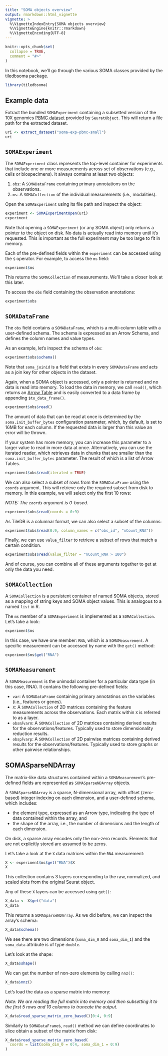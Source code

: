 ```yaml
---
title: "SOMA objects overview"
output: rmarkdown::html_vignette
vignette: >
  %\VignetteIndexEntry{SOMA objects overview}
  %\VignetteEngine{knitr::rmarkdown}
  %\VignetteEncoding{UTF-8}
---
```


```r
knitr::opts_chunk$set(
  collapse = TRUE,
  comment = "#>"
)
```

In this notebook, we'll go through the various SOMA classes provided by the tiledbsoma package.

```r
library(tiledbsoma)
```

## Example data

Extract the bundled `SOMAExperiment` containing a subsetted version of the 10X genomics [PBMC dataset](https://mojaveazure.github.io/seurat-object/reference/pbmc_small.html) provided by `SeuratObject`. This will return a file path for the extracted dataset.

```r
uri <- extract_dataset("soma-exp-pbmc-small")
uri
```

## `SOMAExperiment`

The `SOMAExperiment` class represents the top-level container for experiments that include one or more measurements across set of observations (e.g., cells or biospecimens). It always contains at least two objects:

1. `obs`: A `SOMADataFrame` containing primary annotations on the observations.
2. `ms`: A `SOMACollection` of the individual measurements (i.e., modalities).

Open the `SOMAExperiment` using its file path and inspect the object:

```r
experiment <- SOMAExperimentOpen(uri)
experiment
```

Note that opening a `SOMAExperiment` (or any SOMA object) only returns a pointer to the object on disk. No data is actually read into memory until it's requested. This is important as the full experiment may be too large to fit in memory.

Each of the pre-defined fields within the `experiment` can be accessed using the `$` operator. For example, to access the `ms` field:

```r
experiment$ms
```

This returns the `SOMACollection` of measurements. We'll take a closer look at this later.

To access the `obs` field containing the observation annotations:

```r
experiment$obs
```

## `SOMADataFrame`

The `obs` field contains a `SOMADataFrame`, which is a multi-column table with a user-defined schema. The schema is expressed as an Arrow Schema, and defines the column names and value types.

As an example, let's inspect the schema of `obs`:

```r
experiment$obs$schema()
```

Note that `soma_joinid` is a field that exists in every `SOMADataFrame` and acts as a join key for other objects in the dataset.

Again, when a SOMA object is accessed, only a pointer is returned and no data is read into memory. To load the data in memory, we call `read()`, which returns an [Arrow Table](https://arrow.apache.org/docs/r/reference/Table.html) and is easily converted to a data frame by appending `$to_data_frame()`.

```r
experiment$obs$read()
```

The amount of data that can be read at once is determined by the `soma.init_buffer_bytes` configuration parameter, which, by default, is set to 16MB for each column. If the requested data is larger than this value an error will be thrown.

If your system has more memory, you can increase this parameter to a larger value to read in more data at once. Alternatively, you can use the iterated reader, which retrieves data in chunks that are smaller than the `soma.init_buffer_bytes` parameter. The result of which is a list of Arrow Tables.

```r
experiment$obs$read(iterated = TRUE)
```

We can also select a subset of rows from the `SOMADataFrame` using the `coords` argument. This will retrieve only the required subset from disk to memory. In this example, we will select only the first 10 rows:

*NOTE: The `coords` argument is 0-based.*

```r
experiment$obs$read(coords = 0:9)
```

As TileDB is a columnar format, we can also select a subset of the columns:

```r
experiment$obs$read(0:9, column_names = c("obs_id", "nCount_RNA"))
```

Finally, we can use `value_filter` to retrieve a subset of rows that match a certain condition.

```r
experiment$obs$read(value_filter = "nCount_RNA > 100")
```

And of course, you can combine all of these arguments together to get at only the data you need.

## `SOMACollection`

A `SOMACollection` is a persistent container of named SOMA objects, stored as a mapping of string keys and SOMA object values. This is analogous to a named `list` in R.

The `ms` member of a `SOMAExperiment` is implemented as a `SOMACollection`. Let's take a look:

```r
experiment$ms
```

In this case, we have one member: `RNA`, which is a `SOMAMeasurement`. A specific measurement can be accessed by name with the `get()` method:

```r
experiment$ms$get("RNA")
```

## `SOMAMeasurement`

A `SOMAMeasurement` is the unimodal container for a particular data type (in this case, RNA). It contains the following pre-defined fields:

- `var`: A `SOMADataFrame` containing primary annotatinos on the variables (i.e., features or genes).
- `X`: A `SOMACollection` of 2D matrices containing the feature measurements across the observations. Each matrix within `X` is referred to as a layer.
- `obsm`/`varm`: A `SOMACollection` of 2D matrices containing derived results for the observations/features. Typically used to store dimensionality reduction results.
- `obsp`/`varp`: A `SOMACollection` of 2D pairwise matrices containing derived results for the observations/features. Typically used to store graphs or other pairwise relationships.

## SOMASparseNDArray

The matrix-like data structures contained within a `SOMAMeasurement`'s pre-defined fields are represented as `SOMASparseNDArray` objects.

A `SOMASparseNDArray` is a sparse, N-dimensional array, with offset (zero-based) integer indexing on each dimension, and a user-defined schema, which includes:

- the element type, expressed as an Arrow type, indicating the type of data contained within the array, and
- the shape of the array, i.e., the number of dimensions and the length of each dimension.

On disk, a sparse array encodes only the non-zero records. Elements that are not explicitly stored are assumed to be zeros.

Let's take a look at the `X` data matrices within the `RNA` measurement:

```r
X <- experiment$ms$get("RNA")$X
X
```

This collection contains 3 layers corresponding to the raw, normalized, and scaled slots from the original Seurat object.

Any of these `X` layers can be accessed using `get()`:

```r
X_data <- X$get("data")
X_data
```

This returns a `SOMASparseNDArray`. As we did before, we can inspect the array's schema:

```r
X_data$schema()
```

We see there are two dimensions (`soma_dim_0` and `soma_dim_1`) and the `soma_data` attribute is of type `double`.

Let's look at the shape:

```r
X_data$shape()
```

We can get the number of non-zero elements by calling `nnz()`:

```r
X_data$nnz()
```

Let's load the data as a sparse matrix into memory:

*Note: We are reading the full matrix into memory and then subsetting it to the first 5 rows and 10 columns to truncate the output.*

```r
X_data$read_sparse_matrix_zero_based()[0:4, 0:9]
```

Similarly to `SOMADataFrame`s, `read()` method we can define coordinates to slice obtain a subset of the matrix from disk:

```r
X_data$read_sparse_matrix_zero_based(
  coords = list(soma_dim_0 = 0:4, soma_dim_1 = 0:9)
)
```
